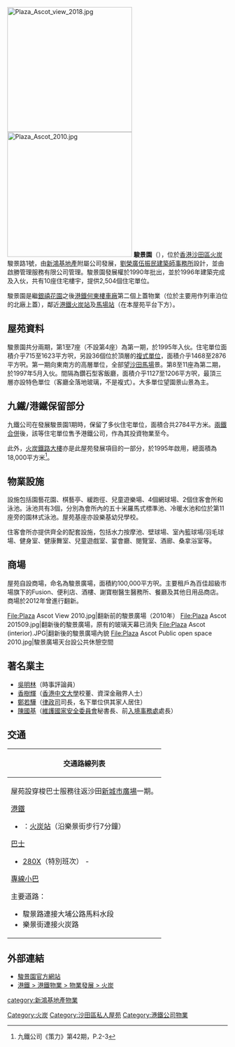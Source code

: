 {{Infobox_housinghk 
| name = 駿景園<br/>Royal Ascot
| logo=
| photo = Plaza Ascot 2018.jpg
| phototitle = 駿景園
| address= {{HKG}}[[新界|新界]][[沙田_(香港)|沙田]][[火炭|火炭]][[駿景路|駿景路]]1號
| developer = [[九廣鐵路公司|九廣鐵路公司]]<br/ >[[新鴻基地產|新鴻基地產]]
| manager = 駿景園物業管理有限公司
| use = 住宅
| blocknumber = 10
| floornumber = 32－47層
| yearofcompletion = 分兩期落成，1995及1996年
| former = [[何東樓|何東樓]]
| facilities = 駿景廣場、住客會所
| website = {{url|http://www.shkrealestate.com.hk/royalboth/}}
}} 
[[File:Plaza_Ascot_view_2018.jpg|285px]]
[[File:Plaza_Ascot_2010.jpg|285px]]
'''駿景園'''（{{lang-en|'''Royal Ascot'''}}），位於[[香港|香港]][[沙田區|沙田區]][[火炭|火炭]]駿景路1號，由[[新鴻基地產|新鴻基地產]]附屬公司{{lang|en|Speed Cheer Limited}}發展，[[劉榮廣伍振民建築師事務所|劉榮廣伍振民建築師事務所]]設計，並由啟勝管理服務有限公司管理。駿景園發展權於1990年批出，並於1996年建築完成及入伙，共有10座住宅樓宇，提供2,504個住宅單位。

駿景園是繼[[銀禧花園|銀禧花園]]之後[[港鐵何東樓車廠|港鐵何東樓車廠]]第二個上蓋物業（位於主要用作列車泊位的北廠上蓋），鄰近[[港鐵|港鐵]][[火炭站|火炭站]]及[[馬場站_(香港)|馬場站]]（在本屋苑平台下方）。

==屋苑資料==
駿景園共分兩期，第1至7座（不設第4座）為第一期，於1995年入伙。住宅單位面積介乎715至1623平方呎，另設36個位於頂層的[[複式單位|複式單位]]，面積介乎1468至2876平方呎。第一期向東南方的高層單位，全部望[[沙田馬場|沙田馬場]]景。第8至11座為第二期，於1997年5月入伙。間隔為鑽石型客飯廳，面積介乎1127至1206平方呎，最頂三層亦設特色單位（客廳全落地玻璃，不是複式）。大多單位望園景山景為主。

==九鐵/港鐵保留部分==
九鐵公司在發展駿景園1期時，保留了多伙住宅單位，面積合共2784平方米。[[兩鐵合併|兩鐵合併]]後，該等住宅單位售予港鐵公司，作為其投資物業至今。

此外，[[火炭鐵路大樓|火炭鐵路大樓]]亦是此屋苑發展項目的一部分，於1995年啟用，總面積為18,000平方米<ref>九鐵公司《策力》第42期，P.2-3</ref>。

==物業設施==
設施包括園藝花園、棋藝亭、緩跑徑、兒童遊樂場、4個網球場、2個住客會所和泳池。泳池共有3個，分別為會所內的五十米羅馬式標準池、冷暖水池和位於第11座旁的園林式泳池。屋苑基座亦設樂基幼兒學校。

住客會所亦提供齊全的配套設施，包括水力按摩池、壁球場、室內籃球場/羽毛球場、健身室、健康舞室、兒童遊戲室、宴會廳、閱覽室、酒廊、桑拿浴室等。

==商場==
屋苑自設商場，命名為駿景廣場，面積約100,000平方呎。主要租戶為百佳超級市場旗下的Fusion、便利店、酒樓、謝寶樹醫生醫務所、餐廳及其他日用品商店。商場於2012年曾進行翻新。

<gallery>
File:Plaza Ascot View 2010.jpg|翻新前的駿景廣場（2010年）
File:Plaza Ascot 201509.jpg|翻新後的駿景廣場，原有的玻璃天幕已消失
File:Plaza Ascot (interior).JPG|翻新後的駿景廣場內貌
File:Plaza Ascot Public open space 2010.jpg|駿景廣場天台設公共休憩空間
</gallery>

==著名業主==
*[[吳明林|吳明林]]（時事評論員）
*[[香樹輝|香樹輝]]（[[香港中文大學|香港中文大學]]校董、資深金融界人士）
*[[鄭若驊|鄭若驊]]（[[律政司|律政司]]司長，名下單位供其家人居住）
*[[陳國基|陳國基]]（[[香港特別行政區維護國家安全委員會|維護國家安全委員會]]秘書長、前[[入境事務處|入境事務處]]處長）

==交通==
{| class="mw-collapsible mw-collapsed wikitable" style="background:white; margin: 0 auto; width: auto;" 
! 交通路線列表
|-
|
屋苑設穿梭巴士服務往返沙田[[新城市廣場|新城市廣場]]一期。

;[[港鐵|港鐵]]
*{{港鐵路線標誌|EAL}}：[[火炭站|火炭站]]（沿樂景街步行7分鐘）
;[[巴士|巴士]]
*[[九龍巴士280X線|280X]]（特別班次） - {{HK Bus Route KLNT|280X|special}}
{{九龍新界巴士簡單列表|88K}}
;[[專線小巴|專線小巴]]
{{新界專線小巴簡單列表|28K|811|811A|811B|811P|814}}

;主要道路：
*駿景路連接大埔公路馬料水段
*樂景街連接火炭路
|}

==外部連結==
*[https://web.archive.org/web/20071009025912/http://www.shkrealestate.com.hk/royalboth/ 駿景園官方網站]
*[http://www.mtr.com.hk/chi/properties/eastrail_ft.html 港鐵 > 港鐵物業 > 物業發展 > 火炭]

{{新鴻基地產}}
{{港鐵公司物業}}


[[Category:火炭|Category:火炭]]
[[Category:沙田區私人屋苑|Category:沙田區私人屋苑]]
[[category:新鴻基地產物業|category:新鴻基地產物業]]
[[Category:港鐵公司物業|Category:港鐵公司物業]]